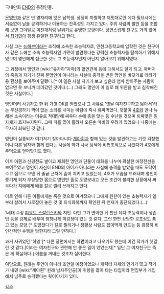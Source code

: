 국내만화 [[END]]의 등장인물.

[[문명인]]과 같은 반 옆자리에 앉은 남학생. 상당히 까칠하고 제멋대로인 데다 필요시에는 서슴없이 남을 공격하거나 이용하는 잔혹성도 가지고 있다. 주위 사람의 발언 등을 조합해 보면 그야말로 미친개처럼 날뛰기로 유명한 모양이다. 당연스럽게 친구도 거의 없어서 [[최가민]]이 평생 유일한 친구라고 한다.

사실 그는 [[뉴헤븐]]이라는 조직에 소속한 초능력자로, 인천고등학교에 입학한 것은 친구이자 같은 뉴헤븐 소속 초능력자인 가민이 발견했다는 강력한 초능력자를 탐색하기 위해서였으며 명인에게 접근한 것도 그 초능력자인지 아닌지 알아보기 위해서였다.

그 과정에서 명인과 [wiki:"유자하"자하]의 혈연관계 등에 대해서도 알게 되고, 아버지의 죽음과 자기가 진짜 문명인이 아니라는 사실에 충격을 받은 명인을 바닷가로 데려가 용 환상을 보여주며 달랬다.[* 이 일은 사실 자기가 보고 싶은데 염파 받아주는 사람이 없으면 못 보니까 데려갔던 것이다.(...) 그래도 명인이 이 일로 꽤 위안을 받고 침착해진 것은 사실이다.]

명인더러 사귀자고 한 뒤 기껏 OK를 받았으나 그 사유로 '옛날 여자친구하고 닮아서'라는 무신경하기 짝이 없는 소리를 내미는 바람에 즉시 퇴짜먹었다. 덧붙여 [[4호]]와 만나 뉴헤븐 소속이라는 이유로 적대당해 싸우다 손에 총을 맞는 등 수난을 겪으며 퇴짜맞은 일 자체가 흐지부지된다. 그때 피를 많이 흘려서 오른손 마비의 우려가 있었으나 나중에는 무사히 회복된 것 같다.

명인이 실종되자 여기저기 찾아다니다 [[계아휜]]과 함께 있는 것을 발견하고는 기껏 걱정했더니 다른 남자와 함께 있다는 사실에 화가 나서 탐색에 비협조적으로 나왔다가 4호에게 주먹으로 얻어맞기도 했다.

이후 아휜과 신경전도 벌이고 재회한 명인과 단둘이 대화를 나누며 확실한 애정전선을 보여주었고 명인이 자신이 END의 아이가 아니라는 사실에 충격을 받았을 때도 도닥여주고 집으로 보낸 뒤 줄곧 근처에 숨어 지키고 있었는데, 4호가 모습을 드러내며 명인이 쫓기게 되자 부상당한 몸으로 명인만 홀로 도망보내고 모든 조건이 불리한 상황에서 싸우다가 치에에게 배를 칼로 찔려 쓰러지고 만다.

이로 인해 다른 이들에게는 죽은 것으로 여겨졌으나 그에게 원한이 있는 초능력자가 일부러 살려서 사로잡아 놓은 것 및 의식회복까지 확인된 뒤 연재가 중단되었다.(...)

1세대 수장 [[피요트 스잘린스키]]와 지인. 다만 그가 변이한 뒤 만난 데다 초능력이나 생존법 등을 강제로 배우며 엄청나게 악감정이 있는 것 같다. 그런 한편 상당한 공포심도 품고 있는 모양.[* 도망쳤다가 칼로 찔리거나 정황상 사람도 잡아먹게 만드는 등 굉장히 비인간적인 수행을 당한지라 그럴 만하다.]

과거 사귀었던 '하영'[* 다른 장면에서는 하'''연'''이라고 나오기도 했는데 이건 작가가 헷갈린 것 같다.]이라는 여자친구와 관련해 안 좋은 일이 있었는지[* 일단 그 여자친구는 죽은 게 확실하다.] 이름을 꺼내는 것조차 싫어한다.

여담으로, 원래는 주연이 아니라 조연일 예정이었으나 캐릭터 자체의 인기가 많고 작가가 내민 [wiki:"계아휜" 원래 남자주인공]이 취향을 많이 타는 타입이라 편집부가 개입해서 남주로 승격했다는 뒷이야기가 있다.


[[각주]]
